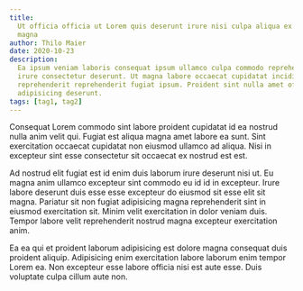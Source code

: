 ```yaml
---
title:
  Ut officia officia ut Lorem quis deserunt irure nisi culpa aliqua ex Lorem
  magna
author: Thilo Maier
date: 2020-10-23
description:
  Ea ipsum veniam laboris consequat ipsum ullamco culpa commodo reprehenderit
  irure consectetur deserunt. Ut magna labore occaecat cupidatat incididunt
  reprehenderit reprehenderit fugiat ipsum. Proident sint nulla amet officia et
  adipisicing deserunt.
tags: [tag1, tag2]
---
```


Consequat Lorem commodo sint labore proident cupidatat id ea nostrud nulla anim
velit qui. Fugiat est aliqua magna amet labore ea sunt. Sint exercitation
occaecat cupidatat non eiusmod ullamco ad aliqua. Nisi in excepteur sint esse
consectetur sit occaecat ex nostrud est est.

Ad nostrud elit fugiat est id enim duis laborum irure deserunt nisi ut. Eu magna
anim ullamco excepteur sint commodo eu id id in excepteur. Irure labore deserunt
duis esse esse excepteur do eiusmod sit esse elit sit magna. Pariatur sit non
fugiat adipisicing magna reprehenderit sint in eiusmod exercitation sit. Minim
velit exercitation in dolor veniam duis. Tempor labore velit reprehenderit
nostrud magna excepteur exercitation anim.

Ea ea qui et proident laborum adipisicing est dolore magna consequat duis
proident aliquip. Adipisicing enim exercitation labore laborum enim tempor Lorem
ea. Non excepteur esse labore officia nisi est aute esse. Duis voluptate culpa
cillum aute non.
